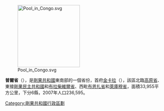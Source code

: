 [[Image:Pool_in_Congo.svg|200px]]

'''普爾省'''（{{lang-fr|Pool}}），是[[剛果共和國|剛果共和國]]東南部的一個省份，首府[[金卡拉|金卡拉]]（{{lang|fr|Kinkala}}），該區北臨[[高原省_(剛果共和國)|高原省]]、東接[[剛果民主共和國|剛果民主共和國]]和[[布拉柴維爾省|布拉柴維爾省]]、西毗[[布恩扎省|布恩扎省]]和[[萊庫穆省|萊庫穆省]]，面積33,955平方公里，下分6縣，2007年人口236,595。

{{RCongo-stub}}

{{剛果共和國}}

[[Category:剛果共和國行政區劃|Category:剛果共和國行政區劃]]